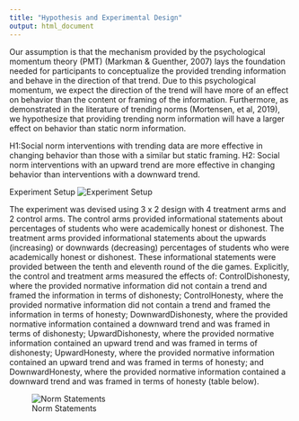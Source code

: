 ```yaml
---
title: "Hypothesis and Experimental Design"
output: html_document
---
```

Our assumption is that the mechanism provided by the psychological momentum theory (PMT) (Markman & Guenther, 2007) lays the foundation needed for participants to conceptualize the provided trending information and behave in the direction of that trend. Due to this psychological momentum, we expect the direction of the trend will have more of an effect on behavior than the content or framing of the information. Furthermore, as demonstrated in the literature of trending norms (Mortensen, et al, 2019), we hypothesize that providing trending norm information will have a larger effect on behavior than static norm information. 

H1:Social norm interventions with trending data are more effective in changing behavior than those with a similar but static framing.
H2: Social norm interventions with an upward trend are more effective in changing behavior than interventions with a downward trend.


Experiment Setup 
![Experiment Setup](~/Desktop/SEM 1/BDS-522/Website_template/Setup.png)

The experiment was devised using 3 x 2 design with 4 treatment arms and 2 control arms. The control arms provided informational statements about percentages of students who were academically honest or dishonest. The treatment arms provided informational statements about the upwards (increasing) or downwards (decreasing) percentages of students who were academically honest or dishonest. These informational statements were provided between the tenth and eleventh round of the die games. Explicitly, the control and treatment arms measured the effects of: ControlDishonesty, where the provided normative information did not contain a trend and framed the information in terms of dishonesty; ControlHonesty, where the provided normative information did not contain a trend and framed the information in terms of honesty; DownwardDishonesty, where the provided normative information contained a downward trend and was framed in terms of dishonesty; UpwardDishonesty, where the provided normative information contained an upward trend and was framed in terms of dishonesty; UpwardHonesty, where the provided normative information contained an upward trend and was framed in terms of honesty; and DownwardHonesty, where the provided normative information contained a downward trend and was framed in terms of honesty (table below).

![Norm Statements](~/Desktop/SEM 1/BDS-522/Website_template/statements.png)

